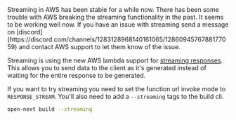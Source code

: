 
<Callout variant="info">
  Streaming in AWS has been stable for a while now. There has been some trouble with AWS breaking the
  streaming functionality in the past. It seems to be working well now. If you have an issue with streaming
  send a message on [discord](https://discord.com/channels/1283128968140161065/1286094576788177059) and
  contact AWS support to let them know of the issue.
</Callout>

Streaming is using the new AWS lambda support for [streaming responses](https://docs.aws.amazon.com/lambda/latest/dg/configuration-response-streaming.html). This allows you to send data to the client as it's generated instead of waiting for the entire response to be generated.

If you want to try streaming you need to set the function url invoke mode to `RESPONSE_STREAM`.
You'll also need to add a `--streaming` tags to the build cli.

```bash
open-next build --streaming
```
